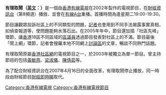 {{unreferenced|time=2009-2-21}}

{{影集資訊
  | 名稱 = 有理取鬧
  | 圖片 = [[File:Complaintforreasonlogo.jpg|200px]]
  | 每集長 = 約30分鐘
  | 分類　 = 資訊節目
  | 演出 = [[呂榮淳|呂榮淳]]
  | 電視網 = [[香港有線電視|香港有線電視]]
| 视频制式   = [[4:3|4:3]]；[[480i|480i]]
  | 開始 = 2002年4月
  | 結束 = 2007年4月8日 
}}

'''有理取鬧（[[英文|英文]]：{{Lang|en|Reasons For Complaint}}）'''是一個由[[香港有線電視|香港有線電視]]在2002年製作的電視節目，在[[香港有線電視財經資訊台|財經資訊台]]（第8頻道）播放、並會在[[有線A台|有線A台]]重播。首播時間為逢星期二19:00-19:30。

節目讓觀眾投訴社區上的不同類型的問題，[[記者|記者]]也會用到不同手法揭露事實真相，如偵查報道等，使問題能夠水落石出。在2005年年中，節目還加插「社區先峰」環節，讓[[香港|香港]]18區不同區域的[[區議員|區議員]]透過節目發表對社區上的不滿。節目最後「鬧上網」環節，記者會搜羅本地不同網上[[討論區|討論區]]的文章，暢談不同熱門話題。

有理取鬧原屬[[香港社區網|香港社區網]]的電視節目之一，於2003年被獨立為單一節目。曾主持節目的包括[[黃敏燕|黃敏燕]]、[[梁淑儀|梁淑儀]]、[[陳倩茹|陳倩茹]]等。

為了配合財經資訊台在2007年4月16日的全面改革，有理取鬧停止播放，同一時段由財經節目[[財經即時睇|財經即時睇]]取代。




{{電視節目的變遷
|電視台= [[有線電視|有線電視]]
|播放檔次= [[財經資訊台|財經資訊台]]
|節目名稱= '''有理取鬧'''(2002年4月-2007年4月8日)
|上一節目= [[香港社區網|香港社區網]](2000年-2002年)
|下一節目= [[財經即時睇|財經即時睇]](2007年4月16日)
}}
[[Category:香港有線電視|Category:香港有線電視]]
[[Category:香港有線電視節目|Category:香港有線電視節目]]